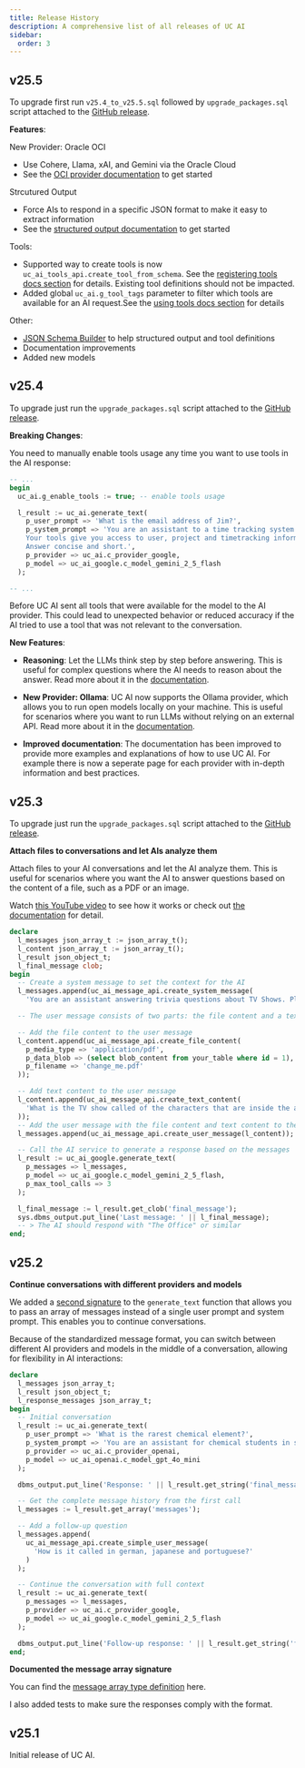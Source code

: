 ```yaml
---
title: Release History
description: A comprehensive list of all releases of UC AI
sidebar:
  order: 3
---
```


## v25.5

To upgrade first run `v25.4_to_v25.5.sql` followed by `upgrade_packages.sql` script attached to the [GitHub release](https://github.com/United-Codes/uc_ai/releases/tag/v25.5).

**Features**:

New Provider: Oracle OCI

- Use Cohere, Llama, xAI, and Gemini via the Oracle Cloud
- See the [OCI provider documentation](/products/uc-ai/docs/providers/oci/) to get started

Strcutured Output

- Force AIs to respond in a specific JSON format to make it easy to extract information
- See the [structured output documentation](/products/uc-ai/docs/guides/structured_output/) to get started

Tools:

- Supported way to create tools is now `uc_ai_tools_api.create_tool_from_schema`. See the [registering tools docs section](/products/uc-ai/docs/guides/tools/#registering-a-tool) for details. Existing tool definitions should not be impacted.
- Added global `uc_ai.g_tool_tags` parameter to filter which tools are available for an AI request.See the [using tools docs section](/products/uc-ai/docs/guides/tools/#using-toolsl) for details

Other:

- [JSON Schema Builder](/products/uc-ai/docs/other/json-schema/) to help structured output and tool definitions
- Documentation improvements
- Added new models

## v25.4

To upgrade just run the `upgrade_packages.sql` script attached to the [GitHub release](https://github.com/United-Codes/uc_ai/releases/tag/v25.4).

**Breaking Changes**:

You need to manually enable tools usage any time you want to use tools in the AI response:

```sql
-- ...
begin
  uc_ai.g_enable_tools := true; -- enable tools usage

  l_result := uc_ai.generate_text(
    p_user_prompt => 'What is the email address of Jim?',
    p_system_prompt => 'You are an assistant to a time tracking system.
    Your tools give you access to user, project and timetracking information.
    Answer concise and short.',
    p_provider => uc_ai.c_provider_google,
    p_model => uc_ai_google.c_model_gemini_2_5_flash
  );

-- ...
```

Before UC AI sent all tools that were available for the model to the AI provider. This could lead to unexpected behavior or reduced accuracy if the AI tried to use a tool that was not relevant to the conversation.

**New Features**:

- **Reasoning**: Let the LLMs think step by step before answering. This is useful for complex questions where the AI needs to reason about the answer. Read more about it in the [documentation](https://www.united-codes.com/products/uc-ai/docs/guides/reasoning/).

- **New Provider: Ollama**: UC AI now supports the Ollama provider, which allows you to run open models locally on your machine. This is useful for scenarios where you want to run LLMs without relying on an external API. Read more about it in the [documentation](https://www.united-codes.com/products/uc-ai/docs/providers/ollama/).

- **Improved documentation**: The documentation has been improved to provide more examples and explanations of how to use UC AI. For example there is now a seperate page for each provider with in-depth information and best practices.

## v25.3

To upgrade just run the `upgrade_packages.sql` script attached to the [GitHub release](https://github.com/United-Codes/uc_ai/releases/tag/v25.3).

**Attach files to conversations and let AIs analyze them**

Attach files to your AI conversations and let the AI analyze them. This is useful for scenarios where you want the AI to answer questions based on the content of a file, such as a PDF or an image.

Watch [this YouTube video](https://youtu.be/Hpe2RRf6usY) to see how it works or check out [the documentation](https://www.united-codes.com/products/uc-ai/docs/guides/file_analysis/) for detail.

```sql
declare
  l_messages json_array_t := json_array_t();
  l_content json_array_t := json_array_t();
  l_result json_object_t;
  l_final_message clob;
begin
  -- Create a system message to set the context for the AI
  l_messages.append(uc_ai_message_api.create_system_message(
    'You are an assistant answering trivia questions about TV Shows. Please answeer in super short sentences.'));

  -- The user message consists of two parts: the file content and a text content

  -- Add the file content to the user message
  l_content.append(uc_ai_message_api.create_file_content(
    p_media_type => 'application/pdf',
    p_data_blob => (select blob_content from your_table where id = 1),
    p_filename => 'change_me.pdf'
  ));

  -- Add text content to the user message
  l_content.append(uc_ai_message_api.create_text_content(
    'What is the TV show called of the characters that are inside the attached PDF?'
  ));
  -- Add the user message with the file content and text content to the messages array
  l_messages.append(uc_ai_message_api.create_user_message(l_content));

  -- Call the AI service to generate a response based on the messages
  l_result := uc_ai_google.generate_text(
    p_messages => l_messages,
    p_model => uc_ai_google.c_model_gemini_2_5_flash,
    p_max_tool_calls => 3
  );

  l_final_message := l_result.get_clob('final_message');
  sys.dbms_output.put_line('Last message: ' || l_final_message);
  -- > The AI should respond with "The Office" or similar
end;
```

## v25.2

**Continue conversations with different providers and models**

We added a [second signature](https://www.united-codes.com/products/uc-ai/docs/api/generate_text/#signature-2-message-array) to the `generate_text` function that allows you to pass an array of messages instead of a single user prompt and system prompt. This enables you to continue conversations.

Because of the standardized message format, you can switch between different AI providers and models in the middle of a conversation, allowing for flexibility in AI interactions:

```sql
declare
  l_messages json_array_t;
  l_result json_object_t;
  l_response_messages json_array_t;
begin
  -- Initial conversation
  l_result := uc_ai.generate_text(
    p_user_prompt => 'What is the rarest chemical element?',
    p_system_prompt => 'You are an assistant for chemical students in school.',
    p_provider => uc_ai.c_provider_openai,
    p_model => uc_ai_openai.c_model_gpt_4o_mini
  );

  dbms_output.put_line('Response: ' || l_result.get_string('final_message'));

  -- Get the complete message history from the first call
  l_messages := l_result.get_array('messages');

  -- Add a follow-up question
  l_messages.append(
    uc_ai_message_api.create_simple_user_message(
      'How is it called in german, japanese and portuguese?'
    )
  );

  -- Continue the conversation with full context
  l_result := uc_ai.generate_text(
    p_messages => l_messages,
    p_provider => uc_ai.c_provider_google,
    p_model => uc_ai_google.c_model_gemini_2_5_flash
  );

  dbms_output.put_line('Follow-up response: ' || l_result.get_string('final_message'));
end;
```

**Documented the message array signature**

You can find the [message array type definition](https://www.united-codes.com/products/uc-ai/docs/api/types/) here.

I also added tests to make sure the responses comply with the format.

## v25.1

Initial release of UC AI.

